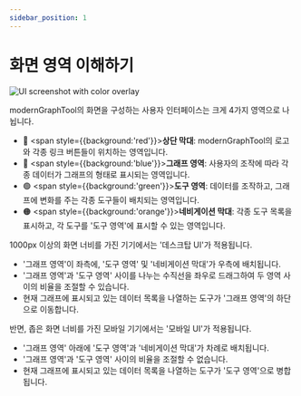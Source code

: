```yaml
---
sidebar_position: 1
---
```


# 화면 영역 이해하기

![UI screenshot with color overlay](./img/guide-user-ui-ko-colored.png)

modernGraphTool의 화면을 구성하는 사용자 인터페이스는 크게 4가지 영역으로 나뉩니다.

- 🔴 <span style={{background:'red'}}>**상단 막대**</span>: modernGraphTool의 로고와 각종 링크 버튼들이 위치하는 영역입니다.
- 🔵 <span style={{background:'blue'}}>**그래프 영역**</span>: 사용자의 조작에 따라 각종 데이터가 그래프의 형태로 표시되는 영역입니다.
- 🟢 <span style={{background:'green'}}>**도구 영역**</span>: 데이터를 조작하고, 그래프에 변화를 주는 각종 도구들이 배치되는 영역입니다.
- 🟠 <span style={{background:'orange'}}>**네비게이션 막대**</span>: 각종 도구 목록을 표시하고, 각 도구를 '도구 영역'에 표시할 수 있는 영역입니다. 

1000px 이상의 화면 너비를 가진 기기에서는 '데스크탑 UI'가 적용됩니다.
- '그래프 영역'이 좌측에, '도구 영역' 및 '네비게이션 막대'가 우측에 배치됩니다.
- '그래프 영역'과 '도구 영역' 사이를 나누는 수직선을 좌우로 드래그하여 두 영역 사이의 비율을 조절할 수 있습니다.
- 현재 그래프에 표시되고 있는 데이터 목록을 나열하는 도구가 '그래프 영역'의 하단으로 이동합니다.

반면, 좁은 화면 너비를 가진 모바일 기기에서는 '모바일 UI'가 적용됩니다.
- '그래프 영역' 아래에 '도구 영역'과 '네비게이션 막대'가 차례로 배치됩니다.
- '그래프 영역'과 '도구 영역' 사이의 비율을 조절할 수 없습니다.
- 현재 그래프에 표시되고 있는 데이터 목록을 나열하는 도구가 '도구 영역'으로 병합됩니다.


